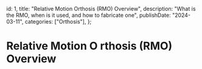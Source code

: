
  id: 1,
  title: "Relative Motion Orthosis (RMO) Overview",
  description: "What is the RMO, when is it used, and how to fabricate one",
  publishDate: "2024-03-11",
  categories: ["Orthosis"],
};

# Relative Motion O rthosis (RMO) Overview

<RMO></RMO>
